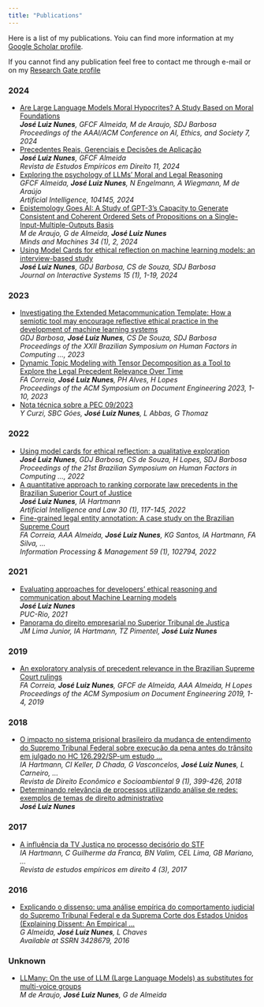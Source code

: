 ---
title: "Publications"
---

Here is a list of my publications. Yoiu can find more information at my [Google Scholar profile](https://scholar.google.com/citations?user=8V-ZZZEAAAAJ&hl=en).

If you cannot find any publication feel free to contact me through e-mail or on my [Research Gate profile](https://www.researchgate.net/profile/Jose-Luiz-Nunes?ev=hdr_xprf&_tp=eyJjb250ZXh0Ijp7ImZpcnN0UGFnZSI6ImhvbWUiLCJwYWdlIjoiaG9tZSIsInBvc2l0aW9uIjoiZ2xvYmFsSGVhZGVyIn19)



<!-- Publications to be added below: -->

### 2024
- [Are Large Language Models Moral Hypocrites? A Study Based on Moral Foundations](https://scholar.google.com/citations?view_op=view_citation&hl=en&user=8V-ZZZEAAAAJ&pagesize=100&sortby=pubdate&citation_for_view=8V-ZZZEAAAAJ:QIV2ME_5wuYC)  
  ***José Luiz Nunes**, GFCF Almeida, M de Araujo, SDJ Barbosa*  
  *Proceedings of the AAAI/ACM Conference on AI, Ethics, and Society 7, 2024*  
- [Precedentes Reais, Gerenciais e Decisões de Aplicação](https://scholar.google.com/citations?view_op=view_citation&hl=en&user=8V-ZZZEAAAAJ&pagesize=100&sortby=pubdate&citation_for_view=8V-ZZZEAAAAJ:IWHjjKOFINEC)  
  ***José Luiz Nunes**, GFCF Almeida*  
  *Revista de Estudos Empíricos em Direito 11, 2024*  
- [Exploring the psychology of LLMs’ Moral and Legal Reasoning](https://scholar.google.com/citations?view_op=view_citation&hl=en&user=8V-ZZZEAAAAJ&pagesize=100&sortby=pubdate&citation_for_view=8V-ZZZEAAAAJ:dhFuZR0502QC)  
  *GFCF Almeida, **José Luiz Nunes**, N Engelmann, A Wiegmann, M de Araújo*  
  *Artificial Intelligence, 104145, 2024*  
- [Epistemology Goes AI: A Study of GPT-3’s Capacity to Generate Consistent and Coherent Ordered Sets of Propositions on a Single-Input-Multiple-Outputs Basis](https://scholar.google.com/citations?view_op=view_citation&hl=en&user=8V-ZZZEAAAAJ&pagesize=100&sortby=pubdate&citation_for_view=8V-ZZZEAAAAJ:mVmsd5A6BfQC)  
  *M de Araujo, G de Almeida, **José Luiz Nunes***  
  *Minds and Machines 34 (1), 2, 2024*  
- [Using Model Cards for ethical reflection on machine learning models: an interview-based study](https://scholar.google.com/citations?view_op=view_citation&hl=en&user=8V-ZZZEAAAAJ&pagesize=100&sortby=pubdate&citation_for_view=8V-ZZZEAAAAJ:YOwf2qJgpHMC)  
  ***José Luiz Nunes**, GDJ Barbosa, CS de Souza, SDJ Barbosa*  
  *Journal on Interactive Systems 15 (1), 1-19, 2024*  

### 2023
- [Investigating the Extended Metacommunication Template: How a semiotic tool may encourage reflective ethical practice in the development of machine learning systems](https://scholar.google.com/citations?view_op=view_citation&hl=en&user=8V-ZZZEAAAAJ&pagesize=100&sortby=pubdate&citation_for_view=8V-ZZZEAAAAJ:4TOpqqG69KYC)  
  *GDJ Barbosa, **José Luiz Nunes**, CS De Souza, SDJ Barbosa*  
  *Proceedings of the XXII Brazilian Symposium on Human Factors in Computing …, 2023*  
- [Dynamic Topic Modeling with Tensor Decomposition as a Tool to Explore the Legal Precedent Relevance Over Time](https://scholar.google.com/citations?view_op=view_citation&hl=en&user=8V-ZZZEAAAAJ&pagesize=100&sortby=pubdate&citation_for_view=8V-ZZZEAAAAJ:KlAtU1dfN6UC)  
  *FA Correia, **José Luiz Nunes**, PH Alves, H Lopes*  
  *Proceedings of the ACM Symposium on Document Engineering 2023, 1-10, 2023*  
- [Nota técnica sobre a PEC 09/2023](https://scholar.google.com/citations?view_op=view_citation&hl=en&user=8V-ZZZEAAAAJ&pagesize=100&sortby=pubdate&citation_for_view=8V-ZZZEAAAAJ:ULOm3_A8WrAC)  
  *Y Curzi, SBC Góes, **José Luiz Nunes**, L Abbas, G Thomaz*  

### 2022
- [Using model cards for ethical reflection: a qualitative exploration](https://scholar.google.com/citations?view_op=view_citation&hl=en&user=8V-ZZZEAAAAJ&pagesize=100&sortby=pubdate&citation_for_view=8V-ZZZEAAAAJ:UebtZRa9Y70C)  
  ***José Luiz Nunes**, GDJ Barbosa, CS de Souza, H Lopes, SDJ Barbosa*  
  *Proceedings of the 21st Brazilian Symposium on Human Factors in Computing …, 2022*  
- [A quantitative approach to ranking corporate law precedents in the Brazilian Superior Court of Justice](https://scholar.google.com/citations?view_op=view_citation&hl=en&user=8V-ZZZEAAAAJ&pagesize=100&sortby=pubdate&citation_for_view=8V-ZZZEAAAAJ:u-x6o8ySG0sC)  
  ***José Luiz Nunes**, IA Hartmann*  
  *Artificial Intelligence and Law 30 (1), 117-145, 2022*  
- [Fine-grained legal entity annotation: A case study on the Brazilian Supreme Court](https://scholar.google.com/citations?view_op=view_citation&hl=en&user=8V-ZZZEAAAAJ&pagesize=100&sortby=pubdate&citation_for_view=8V-ZZZEAAAAJ:zYLM7Y9cAGgC)  
  *FA Correia, AAA Almeida, **José Luiz Nunes**, KG Santos, IA Hartmann, FA Silva, ...*  
  *Information Processing & Management 59 (1), 102794, 2022*  

### 2021
- [Evaluating approaches for developers’ ethical reasoning and communication about Machine Learning models](https://scholar.google.com/citations?view_op=view_citation&hl=en&user=8V-ZZZEAAAAJ&pagesize=100&sortby=pubdate&citation_for_view=8V-ZZZEAAAAJ:4DMP91E08xMC)  
  ***José Luiz Nunes***  
  *PUC-Rio, 2021*  
- [Panorama do direito empresarial no Superior Tribunal de Justiça](https://scholar.google.com/citations?view_op=view_citation&hl=en&user=8V-ZZZEAAAAJ&pagesize=100&sortby=pubdate&citation_for_view=8V-ZZZEAAAAJ:qjMakFHDy7sC)  
  *JM Lima Junior, IA Hartmann, TZ Pimentel, **José Luiz Nunes***  

### 2019
- [An exploratory analysis of precedent relevance in the Brazilian Supreme Court rulings](https://scholar.google.com/citations?view_op=view_citation&hl=en&user=8V-ZZZEAAAAJ&pagesize=100&sortby=pubdate&citation_for_view=8V-ZZZEAAAAJ:9yKSN-GCB0IC)  
  *FA Correia, **José Luiz Nunes**, GFCF de Almeida, AAA Almeida, H Lopes*  
  *Proceedings of the ACM Symposium on Document Engineering 2019, 1-4, 2019*  

### 2018
- [O impacto no sistema prisional brasileiro da mudança de entendimento do Supremo Tribunal Federal sobre execução da pena antes do trânsito em julgado no HC 126.292/SP-um estudo …](https://scholar.google.com/citations?view_op=view_citation&hl=en&user=8V-ZZZEAAAAJ&pagesize=100&sortby=pubdate&citation_for_view=8V-ZZZEAAAAJ:2osOgNQ5qMEC)  
  *IA Hartmann, CI Keller, D Chada, G Vasconcelos, **José Luiz Nunes**, L Carneiro, ...*  
  *Revista de Direito Econômico e Socioambiental 9 (1), 399-426, 2018*  
- [Determinando relevância de processos utilizando análise de redes: exemplos de temas de direito administrativo](https://scholar.google.com/citations?view_op=view_citation&hl=en&user=8V-ZZZEAAAAJ&pagesize=100&sortby=pubdate&citation_for_view=8V-ZZZEAAAAJ:IjCSPb-OGe4C)  
  ***José Luiz Nunes***  

### 2017
- [A influência da TV Justiça no processo decisório do STF](https://scholar.google.com/citations?view_op=view_citation&hl=en&user=8V-ZZZEAAAAJ&pagesize=100&sortby=pubdate&citation_for_view=8V-ZZZEAAAAJ:d1gkVwhDpl0C)  
  *IA Hartmann, C Guilherme da Franca, BN Valim, CEL Lima, GB Mariano, ...*  
  *Revista de estudos empíricos em direito 4 (3), 2017*  

### 2016
- [Explicando o dissenso: uma análise empírica do comportamento judicial do Supremo Tribunal Federal e da Suprema Corte dos Estados Unidos (Explaining Dissent: An Empirical …](https://scholar.google.com/citations?view_op=view_citation&hl=en&user=8V-ZZZEAAAAJ&pagesize=100&sortby=pubdate&citation_for_view=8V-ZZZEAAAAJ:UeHWp8X0CEIC)  
  *G Almeida, **José Luiz Nunes**, L Chaves*  
  *Available at SSRN 3428679, 2016*  

### Unknown
- [LLMany: On the use of LLM (Large Language Models) as substitutes for multi-voice groups](https://scholar.google.com/citations?view_op=view_citation&hl=en&user=8V-ZZZEAAAAJ&pagesize=100&sortby=pubdate&citation_for_view=8V-ZZZEAAAAJ:aqlVkmm33-oC)  
  *M de Araujo, **José Luiz Nunes**, G de Almeida*  
